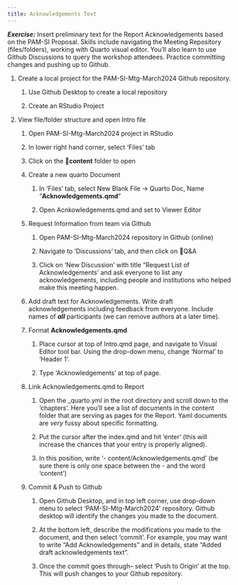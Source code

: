 ```yaml
---
title: Acknowledgements Text
---
```


***Exercise:*** Insert preliminary text for the Report Acknowledgements based on the PAM-SI Proposal. Skills include navigating the Meeting Repository (files/folders), working with Quarto visual editor. You'll also learn to use Github Discussions to query the workshop attendees. Practice committing changes and pushing up to Github.

1.  Create a local project for the PAM-SI-Mtg-March2024 Github repository.

    1.  Use Github Desktop to create a local repository

    2.  Create an RStudio Project

2.  View file/folder structure and open Intro file

    1.  Open PAM-SI-Mtg-March2024 project in RStudio

    2.  In lower right hand corner, select 'Files' tab

    3.  Click on the 📁**content** folder to open

    4.  Create a new quarto Document

        1.  In 'Files' tab, select New Blank File -\> Quarto Doc, Name "**Acknowledgements.qmd**"

        2.  Open Acnkowledgements.qmd and set to Viewer Editor

    5.  Request Information from team via Github

        1.  Open PAM-SI-Mtg-March2024 repository in Github (online)

        2.  Navigate to 'Discussions' tab, and then click on 🙏Q&A

        3.  Click on 'New Discussion' with title "Request List of Acknowledgements' and ask everyone to list any acknowledgements, including people and institutions who helped make this meeting happen.

    6.  Add draft text for Acknowledgements. Write draft acknowledgements including feedback from everyone. Include names of ***all*** participants (we can remove authors at a later time).

    7.  Format **Acknowledgements.qmd**

        1.  Place cursor at top of Intro.qmd page, and navigate to Visual Editor tool bar. Using the drop-down menu, change 'Normal' to 'Header 1'.

        2.  Type 'Acknowledgements' at top of page.

    8.  Link Acknowledgements.qmd to Report

        1.  Open the \_quarto.yml in the root directory and scroll down to the 'chapters'. Here you'll see a list of documents in the content folder that are serving as pages for the Report. Yaml documents are *very* fussy about specific formatting.

        2.  Put the cursor after the index.qmd and hit 'enter' (this will increase the chances that your entry is properly aligned).

        3.  In this position, write '- content/Acknowledgements.qmd' (be sure there is only one space between the - and the word 'content')

    9.  Commit & Push to Github

        1.  Open Github Desktop, and in top left corner, use drop-down menu to select 'PAM-SI-Mtg-March2024' repository. Github desktop will identify the changes you made to the document.

        2.  At the bottom left, describe the modifications you made to the document, and then select 'commit'. For example, you may want to write "Add Acknowledgements" and in details, state "Added draft acknowledgements text".

        3.  Once the commit goes through-- select 'Push to Origin' at the top. This will push changes to your Github repository.
